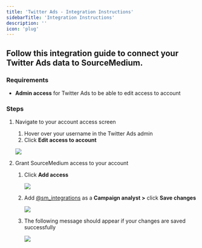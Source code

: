 ```yaml
---
title: 'Twitter Ads - Integration Instructions'
sidebarTitle: 'Integration Instructions'
description: ''
icon: 'plug'
---
```


## Follow this integration guide to connect your Twitter Ads data to SourceMedium.

### Requirements

- **Admin access** for Twitter Ads to be able to edit access to account

### Steps

1. Navigate to your account access screen
    1. Hover over your username in the Twitter Ads admin
    2. Click **Edit access to account**
    
    ![](/images/article-imgs/twitter-integration/Untitled.png)
    
2. Grant SourceMedium access to your account
    1. Click **Add access**
        
        ![](/images/article-imgs/twitter-integration/Untitled1.png)
        
    2. Add [@sm_integrations](http://twitter.com/sm_integrations) as a **Campaign analyst >** click **Save changes**
        
        ![](/images/article-imgs/twitter-integration/Untitled_2.png)
        
    3. The following message should appear if your changes are saved successfully
        
        ![](/images/article-imgs/twitter-integration/Untitled3.png)